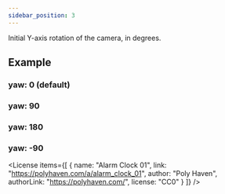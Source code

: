 ```yaml
---
sidebar_position: 3
---
```



<OptionDescriptor type="number" defaultVal="0" />

Initial Y-axis rotation of the camera, in degrees.

## Example
### yaw: 0 (default)
<View3D
  src="/egjs-view3d/model/draco/alarm.glb"
  yaw={0}
  showExampleCode />

### yaw: 90
<View3D
  src="/egjs-view3d/model/draco/alarm.glb"
  yaw={90}
  showExampleCode />

### yaw: 180
<View3D
  src="/egjs-view3d/model/draco/alarm.glb"
  yaw={180}
  showExampleCode />

### yaw: -90
<View3D
  src="/egjs-view3d/model/draco/alarm.glb"
  yaw={-90}
  showExampleCode />

<License items={[
  {
    name: "Alarm Clock 01",
    link: "https://polyhaven.com/a/alarm_clock_01",
    author: "Poly Haven",
    authorLink: "https://polyhaven.com/",
    license: "CC0"
  }
]} />
